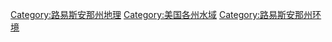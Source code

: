 [[Category:路易斯安那州地理|Category:路易斯安那州地理]]
[[Category:美国各州水域|Category:美国各州水域]]
[[Category:路易斯安那州环境|Category:路易斯安那州环境]]